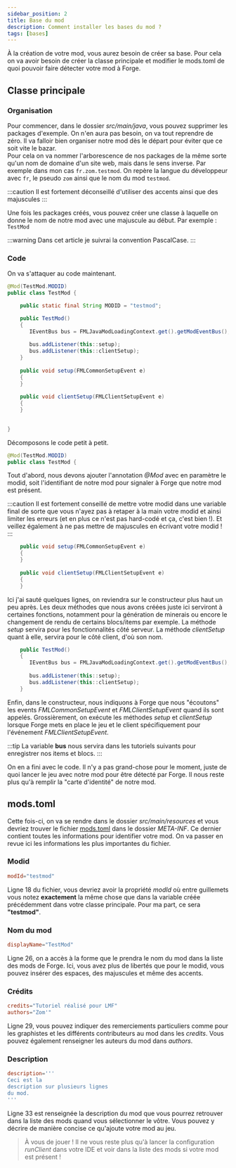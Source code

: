 ```yaml
---
sidebar_position: 2
title: Base du mod
description: Comment installer les bases du mod ?
tags: [bases]
---
```


À la création de votre mod, vous aurez besoin de créer sa base.
Pour cela on va avoir besoin de créer la classe principale et
modifier le mods.toml de quoi pouvoir faire détecter votre mod à Forge.

## Classe principale

### Organisation

Pour commencer, dans le dossier *src/main/java*, vous pouvez supprimer les packages d'exemple. On n'en aura pas besoin, on va tout reprendre de zéro.
Il va falloir bien organiser notre mod dès le départ pour éviter que ce soit vite le bazar.  
Pour cela on va nommer l'arborescence de nos packages de la même sorte qu'un nom de domaine d'un site web, mais dans le sens inverse.
Par exemple dans mon cas `fr.zom.testmod`. On repère la langue du développeur avec `fr`, le pseudo `zom` ainsi que le nom du mod `testmod`.

:::caution
Il est fortement déconseillé d'utiliser des accents ainsi que des majuscules
:::

Une fois les packages créés, vous pouvez créer une classe à laquelle on donne le nom de notre mod avec une majuscule au début.
Par exemple : `TestMod`

:::warning
Dans cet article je suivrai la convention PascalCase.
:::

### Code

On va s'attaquer au code maintenant.

```java
@Mod(TestMod.MODID)
public class TestMod {

    public static final String MODID = "testmod";

    public TestMod()
    {
       IEventBus bus = FMLJavaModLoadingContext.get().getModEventBus();
       
       bus.addListener(this::setup);
       bus.addListener(this::clientSetup); 
    }
    
    public void setup(FMLCommonSetupEvent e)
    {
    }
    
    public void clientSetup(FMLClientSetupEvent e)
    {
    }
    

}

```

Décomposons le code petit à petit.

````java
@Mod(TestMod.MODID)
public class TestMod {
````

Tout d'abord, nous devons ajouter l'annotation *@Mod* avec en paramètre le modid,
soit l'identifiant de notre mod pour signaler à Forge que notre mod est présent.

:::caution
Il est fortement conseillé de mettre votre modid dans une variable final de sorte que vous n'ayez pas à retaper à la main votre modid et ainsi limiter les erreurs (et en plus ce n'est pas hard-codé et ça, c'est bien !). Et veillez également à ne pas mettre de majuscules en écrivant votre modid !
:::

````java
    public void setup(FMLCommonSetupEvent e)
    {
    }
    
    public void clientSetup(FMLClientSetupEvent e)
    {
    }
````

Ici j'ai sauté quelques lignes, on reviendra sur le constructeur plus haut un peu après.
Les deux méthodes que nous avons créées juste ici serviront à certaines fonctions, notamment
pour la génération de minerais ou encore le changement de rendu de certains blocs/items
par exemple. La méthode *setup* servira pour les fonctionnalités côté serveur.
La méthode *clientSetup* quant à elle, servira pour le côté client, d'où son nom.

````java
    public TestMod()
    {
       IEventBus bus = FMLJavaModLoadingContext.get().getModEventBus();
       
       bus.addListener(this::setup);
       bus.addListener(this::clientSetup); 
    }
````

Enfin, dans le constructeur, nous indiquons à Forge que nous "écoutons" les events *FMLCommonSetupEvent* et *FMLClientSetupEvent* quand ils sont appelés.
Grossièrement, on exécute les méthodes *setup* et *clientSetup* lorsque Forge mets en place le jeu et le client spécifiquement pour l'événement *FMLClientSetupEvent*.

:::tip
La variable **bus** nous servira dans les tutoriels suivants pour enregistrer nos items et blocs.
:::

On en a fini avec le code. Il n'y a pas grand-chose pour le moment, juste de quoi
lancer le jeu avec notre mod pour être détecté par Forge. Il nous reste plus qu'à remplir la
"carte d'identité" de notre mod.

## mods.toml

Cette fois-ci, on va se rendre dans le dossier *src/main/resources* et vous devriez
trouver le fichier [mods.toml](mods_toml.mdx) dans le dossier *META-INF*.
Ce dernier contient toutes les informations pour identifier votre mod. On va passer en revue ici les informations les plus importantes du fichier.

### Modid

```toml
modId="testmod"
```

Ligne 18 du fichier, vous devriez avoir la propriété *modId* où entre guillemets
vous notez **exactement** la même chose que dans la variable créée précédemment dans
votre classe principale. Pour ma part, ce sera **"testmod"**.

### Nom du mod

```toml
displayName="TestMod"
```

Ligne 26, on a accès à la forme que le prendra le nom du mod dans la liste
des mods de Forge. Ici, vous avez plus de libertés que pour le modid, vous
pouvez insérer des espaces, des majuscules et même des accents.

### Crédits

```toml
credits="Tutoriel réalisé pour LMF"
authors="Zom'"
```

Ligne 29, vous pouvez indiquer des remerciements particuliers comme pour les
graphistes et les différents contributeurs au mod dans les *credits*. Vous
pouvez également renseigner les auteurs du mod dans *authors*.

### Description

```toml
description='''
Ceci est la 
description sur plusieurs lignes
du mod.
'''
```

Ligne 33 est renseignée la description du mod que vous pourrez retrouver
dans la liste des mods quand vous sélectionner le vôtre. Vous pouvez
y décrire de manière concise ce qu'ajoute votre mod au jeu.

> À vous de jouer ! Il ne vous reste plus qu'à lancer la configuration
*runClient* dans votre IDE et voir dans la liste des mods
si votre mod est présent !
